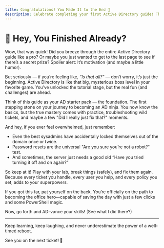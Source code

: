 ```yaml
---
title: Congratulations! You Made It to the End 🎉
description: Celebrate completing your first Active Directory guide! This light-hearted wrap-up encourages you to keep learning with humor and motivation, reminding you that mastering AD takes practice, patience, and a good sense of humor.
---
```



# 🎉 Hey, You Finished Already? 

Wow, that was quick! Did you breeze through the entire Active Directory guide like a pro? Or maybe you just wanted to get to the last page to see if there’s a secret prize? Spoiler alert: It’s motivation (and maybe a little humor).

But seriously — if you’re feeling like, *“Is that all?”* — don’t worry, it’s just the beginning. Active Directory is like that big, mysterious boss level in your favorite game. You’ve unlocked the tutorial stage, but the real fun (and challenges) are ahead.

Think of this guide as your AD starter pack — the foundation. The first stepping stone on your journey to becoming an AD ninja. You now know the basics, but the true mastery comes with practice, troubleshooting wild tickets, and maybe a few "Did I really just fix that?" moments.

And hey, if you ever feel overwhelmed, just remember:

- Even the best sysadmins have accidentally locked themselves out of the domain once or twice.  
- Password resets are the universal "Are you sure you’re not a robot?" test.  
- And sometimes, the server just needs a good old “Have you tried turning it off and on again?”  

So keep at it! Play with your lab, break things (safely), and fix them again. Because every ticket you handle, every user you help, and every policy you set, adds to your superpowers.

If you got this far, pat yourself on the back. You’re officially on the path to becoming the office hero—capable of saving the day with just a few clicks and some PowerShell magic.

Now, go forth and AD-vance your skills! (See what I did there?)

---

Keep learning, keep laughing, and never underestimate the power of a well-timed reboot.

See you on the next ticket! 🚀
